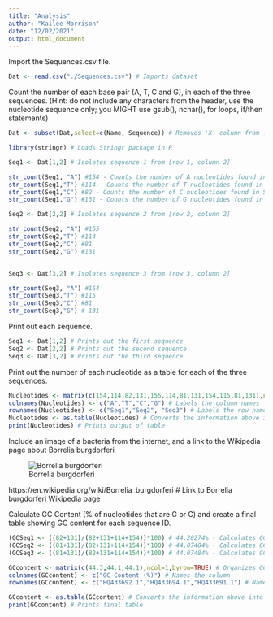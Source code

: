 ```yaml
---
title: "Analysis"
author: "Kailee Morrison"
date: "12/02/2021"
output: html_document
---
```

Import the Sequences.csv file.
```r
Dat <- read.csv("./Sequences.csv") # Imports dataset 
```

Count the number of each base pair (A, T, C and G), in each of the three sequences. (Hint: do not include any characters from the header, use the nucleotide sequence only; you MIGHT use gsub(), nchar(), for loops, if/then statements)
```r
Dat <- subset(Dat,select=c(Name, Sequence)) # Removes 'X' column from .csv file

library(stringr) # Loads Stringr package in R

Seq1 <- Dat[1,2] # Isolates sequence 1 from [row 1, column 2]

str_count(Seq1, "A") #154 - Counts the number of A nucleotides found in Seq 1
str_count(Seq1,"T") #114 - Counts the number of T nucleotides found in Seq 1
str_count(Seq1,"C") #82 - Counts the number of C nucleotides found in Seq 1
str_count(Seq1,"G") #131 - Counts the number of G nucleotides found in Seq 1

Seq2 <- Dat[2,2] # Isolates sequence 2 from [row 2, column 2]

str_count(Seq2, "A") #155 
str_count(Seq2,"T") #114
str_count(Seq2,"C") #81
str_count(Seq2,"G") #131


Seq3 <- Dat[3,2] # Isolates sequence 3 from [row 3, column 2]

str_count(Seq3, "A") #154
str_count(Seq3,"T") #115
str_count(Seq3,"C") #81
str_count(Seq3,"G") # 131

```

Print out each sequence.
```r
Seq1 <- Dat[1,2] # Prints out the first sequence
Seq2 <- Dat[2,2] # Prints out the second sequence
Seq3 <- Dat[3,2] # Prints out the third sequence
```

Print out the number of each nucleotide as a table for each of the three sequences.
```r
Nucleotides <- matrix(c(154,114,82,131,155,114,81,131,154,115,81,131),ncol=4,byrow=TRUE) # Organizes the number of each nucleotide for each sequence into a matrix. 
colnames(Nucleotides) <- c("A","T","C","G") # Labels the column names
rownames(Nucleotides) <- c("Seq1","Seq2", "Seq3") # Labels the row names 
Nucleotides <- as.table(Nucleotides) # Converts the information above into table format 
print(Nucleotides) # Prints output of table 
```


Include an image of a bacteria from the internet, and a link to the Wikipedia page about Borrelia burgdorferi

![Borrelia burgdorferi](Borrelia_burgdorferi.jpg)

https://en.wikipedia.org/wiki/Borrelia_burgdorferi
# Link to Borrelia burgdorferi Wikipedia page



Calculate GC Content (% of nucleotides that are G or C) and create a final table showing GC content for each sequence ID. 
```r
(GCSeq1 <- ((82+131)/(82+131+114+154))*100) # 44.28274% - Calculates GC content of sequence HQ433692.1
(GCSeq2 <- ((81+131)/(82+131+114+154))*100) # 44.07484% - Calculates GC content of sequence HQ433694.1
(GCSeq3 <- ((81+131)/(82+131+114+154))*100) # 44.07484% - Calculates GC content of sequence HQ433691.1

GCcontent <- matrix(c(44.3,44.1,44.1),ncol=1,byrow=TRUE) # Organizes GC contents for each sequence intoa  matrix
colnames(GCcontent) <- c("GC Content (%)") # Names the column
rownames(GCcontent) <- c("HQ433692.1","HQ433694.1","HQ433691.1") # Names the rows

GCcontent <- as.table(GCcontent) # Converts the information above into a table format
print(GCcontent) # Prints final table 
```

